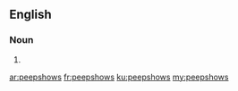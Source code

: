 ==English==

===Noun===
{{head|en|plural}}

# {{plural of|peepshow|lang=en}}

[[ar:peepshows]]
[[fr:peepshows]]
[[ku:peepshows]]
[[my:peepshows]]